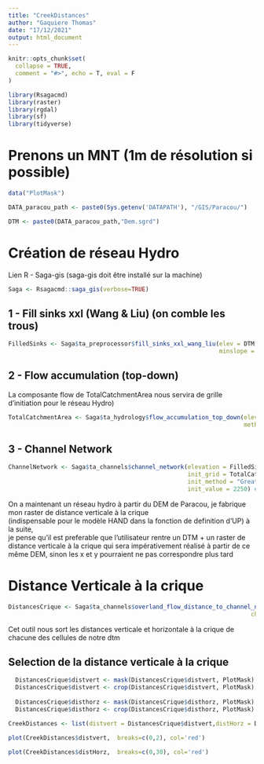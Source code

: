 ```yaml
---
title: "CreekDistances"
author: "Gaquiere Thomas"
date: "17/12/2021"
output: html_document
---
```


```r
knitr::opts_chunk$set(
  collapse = TRUE,
  comment = "#>", echo = T, eval = F
)
```

```r
library(Rsagacmd)
library(raster)
library(rgdal)
library(sf)
library(tidyverse)
```

# Prenons un MNT (1m de résolution si possible)

```r
data("PlotMask")

DATA_paracou_path <- paste0(Sys.getenv('DATAPATH'), "/GIS/Paracou/")

DTM <- paste0(DATA_paracou_path,"Dem.sgrd")
```


# Création de réseau Hydro

Lien R - Saga-gis (saga-gis doit être installé sur la machine)

```r
Saga <- Rsagacmd::saga_gis(verbose=TRUE)
```

## 1 - Fill sinks xxl (Wang & Liu) (on comble les trous)

```r
FilledSinks <- Saga$ta_preprocessor$fill_sinks_xxl_wang_liu(elev = DTM, 
                                                            minslope = .01)
```

## 2 - Flow accumulation (top-down)

La composante flow de TotalCatchmentArea nous servira de grille d'initiation pour le réseau Hydro)  

```r
TotalCatchmentArea <- Saga$ta_hydrology$flow_accumulation_top_down(elevation = FilledSinks, 
                                                                   method = 'Multiple Flow Direction')
```

## 3 - Channel Network

```r
ChannelNetwork <- Saga$ta_channels$channel_network(elevation = FilledSinks,
                                                   init_grid = TotalCatchmentArea$flow,
                                                   init_method = "Greater than",
                                                   init_value = 2250) # on colle à ce que fait l'ONF sauf qu'ici notre DEM a une résolution de 1m

```

On a maintenant un réseau hydro à partir du DEM de Paracou, je fabrique mon raster de distance verticale à la crique  
(indispensable pour le modèle HAND dans la fonction de definition d'UP) à la suite,  
je pense qu'il est preferable que l'utilisateur rentre un DTM + un raster de distance verticale à la crique qui sera impérativement réalisé à partir de ce même DEM, sinon les x et y pourraient ne pas correspondre plus tard  

# Distance Verticale à la crique

```r
DistancesCrique <- Saga$ta_channels$overland_flow_distance_to_channel_network(elevation = FilledSinks,
                                                                     channels = ChannelNetwork$chnlntwrk)
```

                                                                 
Cet outil nous sort les distances verticale et horizontale à la crique de chacune des cellules de notre dtm

## Selection de la distance verticale à la crique

```r
  DistancesCrique$distvert <- mask(DistancesCrique$distvert, PlotMask)
  DistancesCrique$distvert <- crop(DistancesCrique$distvert, PlotMask)
  
  DistancesCrique$disthorz <- mask(DistancesCrique$disthorz, PlotMask)
  DistancesCrique$disthorz <- crop(DistancesCrique$disthorz, PlotMask)

CreekDistances <- list(distvert = DistancesCrique$distvert,distHorz = DistancesCrique$disthorz)


```

```r
plot(CreekDistances$distvert,  breaks=c(0,2), col='red') 

plot(CreekDistances$distHorz,  breaks=c(0,30), col='red')
```

